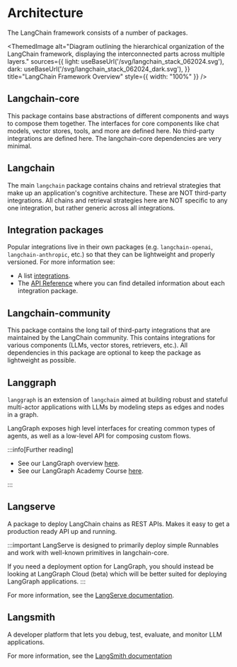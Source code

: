 
# Architecture

The LangChain framework consists of a number of packages.

<ThemedImage
    alt="Diagram outlining the hierarchical organization of the LangChain framework, displaying the interconnected parts across multiple layers."
    sources={{
        light: useBaseUrl('/svg/langchain_stack_062024.svg'),
        dark: useBaseUrl('/svg/langchain_stack_062024_dark.svg'),
    }}
    title="LangChain Framework Overview"
    style={{ width: "100%" }}
/>


## Langchain-core

This package contains base abstractions of different components and ways to compose them together.
The interfaces for core components like chat models, vector stores, tools, and more are defined here.
No third-party integrations are defined here.
The langchain-core dependencies are very minimal.

## Langchain

The main `langchain` package contains chains and retrieval strategies that make up an application's cognitive architecture.
These are NOT third-party integrations.
All chains and retrieval strategies here are NOT specific to any one integration, but rather generic across all integrations.

## Integration packages

Popular integrations live in their own packages (e.g. `langchain-openai`, `langchain-anthropic`, etc.) so that they can be lightweight and properly versioned. For more information see:

* A list [integrations](/docs/integrations/providers/).
* The [API Reference](https://python.langchain.com/api_reference/) where you can find detailed information about each integration package.

## Langchain-community

This package contains the long tail of third-party integrations that are maintained by the LangChain community.
This contains integrations for various components (LLMs, vector stores, retrievers, etc.).
All dependencies in this package are optional to keep the package as lightweight as possible.

## Langgraph

`langgraph` is an extension of `langchain` aimed at building robust and stateful multi-actor applications with LLMs by modeling steps as edges and nodes in a graph.

LangGraph exposes high level interfaces for creating common types of agents, as well as a low-level API for composing custom flows.

:::info[Further reading]

* See our LangGraph overview [here](https://langchain-ai.github.io/langgraph/concepts/high_level/#core-principles).
* See our LangGraph Academy Course [here](https://academy.langchain.com/courses/intro-to-langgraph).

:::

## Langserve

A package to deploy LangChain chains as REST APIs. Makes it easy to get a production ready API up and running.

:::important
LangServe is designed to primarily deploy simple Runnables and work with well-known primitives in langchain-core.

If you need a deployment option for LangGraph, you should instead be looking at LangGraph Cloud (beta) which will be better suited for deploying LangGraph applications.
:::

For more information, see the [LangServe documentation](/docs/langserve).


## Langsmith

A developer platform that lets you debug, test, evaluate, and monitor LLM applications.

For more information, see the [LangSmith documentation](https://docs.smith.langchain.com)
